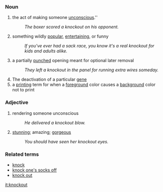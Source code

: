 ===Noun===
#the act of making someone [[unconscious]].''
#:''The boxer scored a knockout on his opponent.''
# something wildly [[popular]], [[entertain]]ing, or funny
#:''If you've ever had a sack race, you know it's a real knockout for kids and adults alike.''
#a partially [[punch]]ed opening meant for optional later removal
#:''They left a knockout in the panel for running extra wires someday.''
#The deactivation of a particular [[gene]]
# a [[print]]ing term for when a [[foreground]] color causes a [[background]] color not to print


===Adjective===
#rendering someone unconscious
#:''He delivered a knockout blow.''
# [[stun]]ning; amazing; [[gorgeous]]
#:''You should have seen her knockout eyes.''

===Related terms===
*[[knock]]
*[[knock one's socks off]]
*[[knock out]]

[[it:knockout]]